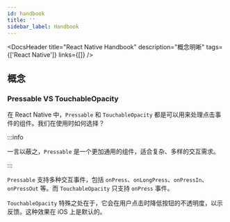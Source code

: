 ```yaml
---
id: handbook
title: ''
sidebar_label: Handbook
---
```



<DocsHeader
  title="React Native Handbook"
  description="概念明晰"
  tags={['React Native']}
  links={[]}
/>

## 概念

### Pressable VS TouchableOpacity

在 React Native 中，`Pressable` 和 `TouchableOpacity` 都是可以用来处理点击事件的组件。我们在使用时如何选择？

:::info

一言以蔽之，`Pressable` 是一个更加通用的组件，适合复杂、多样的交互需求。

:::

`Pressable` 支持多种交互事件，包括 `onPress`、`onLongPress`、`onPressIn`、`onPressOut` 等。而 `TouchableOpacity` 只支持 `onPress` 事件。

`TouchableOpacity` 特殊之处在于，它会在用户点击时降低按钮的不透明度，以示反馈。这种效果在 iOS 上是默认的。
